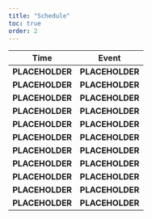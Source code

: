 ```yaml
---
title: "Schedule"
toc: true
order: 2
---
```


| Time            | Event                       |
|-----------------|-----------------------------|
| **PLACEHOLDER** | **PLACEHOLDER**             |
| **PLACEHOLDER** | **PLACEHOLDER**             |
| **PLACEHOLDER** | **PLACEHOLDER**             |
| **PLACEHOLDER** | **PLACEHOLDER**             |
| **PLACEHOLDER** | **PLACEHOLDER**             |
| **PLACEHOLDER** | **PLACEHOLDER**             |
| **PLACEHOLDER** | **PLACEHOLDER**             |
| **PLACEHOLDER** | **PLACEHOLDER**             |
| **PLACEHOLDER** | **PLACEHOLDER**             |
| **PLACEHOLDER** | **PLACEHOLDER**             |
| **PLACEHOLDER** | **PLACEHOLDER**             |
